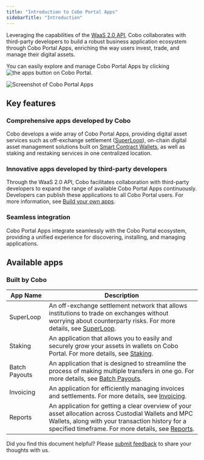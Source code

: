 ```yaml
---
title: "Introduction to Cobo Portal Apps"
sidebarTitle: "Introduction"
---
```

Leveraging the capabilities of the [WaaS 2.0 API](https://www.cobo.com/developers/v2/guides/overview/introduction), Cobo collaborates with third-party developers to build a robust business application ecosystem through Cobo Portal Apps, enriching the way users invest, trade, and manage their digital assets.

You can easily explore and manage Cobo Portal Apps by clicking <img src="/en/images/common/icon_apps.svg" className="icon" alt="the apps button"></img> on Cobo Portal.

<img src="/en/images/portal-apps/apps-overview.png" className="screenshot_full_screen" alt="Screenshot of Cobo Portal Apps" />

## Key features

### Comprehensive apps developed by Cobo
Cobo develops a wide array of Cobo Portal Apps, providing digital asset services such as off-exchange settlement (<a href="/en/apps/superloop/introduction">SuperLoop</a>), on-chain digital asset management solutions built on [Smart Contract Wallets](/en/portal/smart-contract-wallets), as well as staking and restaking services in one centralized location.

### Innovative apps developed by third-party developers
Through the WaaS 2.0 API, Cobo facilitates collaboration with third-party developers to expand the range of available Cobo Portal Apps continuously. Developers can publish these applications to all Cobo Portal users. For more information, see [Build your own apps](/en/portal/portal-apps/build).

### Seamless integration
Cobo Portal Apps integrate seamlessly with the Cobo Portal ecosystem, providing a unified experience for discovering, installing, and managing applications.

## Available apps

### Built by Cobo

| App Name | Description |
| -------- | ----------- |
| SuperLoop | An off-exchange settlement network that allows institutions to trade on exchanges without worrying about counterparty risks. For more details, see [SuperLoop](/en/apps/superloop/introduction). |
| Staking | An application that allows you to easily and securely grow your assets in wallets on Cobo Portal. For more details, see [Staking](/en/apps/staking/introduction). |
| Batch Payouts | An application that is designed to streamline the process of making multiple transfers in one go. For more details, see [Batch Payouts](/en/apps/batch-payouts/introduction). |
| Invoicing | An application for efficiently managing invoices and settlements. For more details, see [Invoicing](/en/apps/invoicing/introduction). |
| Reports | An application for getting a clear overview of your asset allocation across Custodial Wallets and MPC Wallets, along with your transaction history for a specified timeframe. For more details, see [Reports](/en/apps/reports/introduction). |


<Tip>Did you find this document helpful? Please [submit feedback](https://forms.zohopublic.com/cobo/form/DocumentFeedbackForm/formperma/QvLOhxJv1_JMsJ-1dleZ8Itb_7rzN-LtgvsDdxosoVI?referrername=manuals) to share your thoughts with us.</Tip>